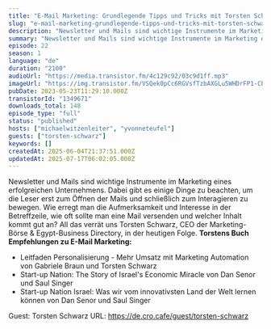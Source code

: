 ```yaml
---
title: "E-Mail Marketing: Grundlegende Tipps und Tricks mit Torsten Schwarz"
slug: "e-mail-marketing-grundlegende-tipps-und-tricks-mit-torsten-schwarz"
description: "Newsletter und Mails sind wichtige Instrumente im Marketing eines erfolgreichen Unternehmens. Dabei gibt es einige Dinge zu beachten, um die Leser erst zum Öffnen der Mails und schließlich zum Interagieren zu bewegen. Wie erregt man die Aufmerksamkeit und Interesse in der Betreffzeile, wie oft sollte man eine Mail versenden und welcher Inhalt kommt gut an? All das verrät uns Torsten Schwarz, CEO der Marketing-Börse & Egypt-Business Directory, in der heutigen Folge. **Torstens Buch Empfehlungen zu E-Mail Marketing:**\n\n- Leitfaden Personalisierung - Mehr Umsatz mit Marketing Automation von Gabriele Braun und Torsten Schwarz\n- Start-up Nation: The Story of Israel's Economic Miracle von Dan Senor und Saul Singer\n- Start-up Nation Israel: Was wir vom innovativsten Land der Welt lernen können von Dan Senor und Saul Singer\n\n Guest: Torsten Schwarz URL: https://de.cro.cafe/guest/torsten-schwarz"
summary: "Newsletter und Mails sind wichtige Instrumente im Marketing eines erfolgreichen Unternehmens. Dabei gibt es einige Dinge zu beachten, um die Leser erst zum Öffnen der Mails und schließlich zum Interagieren zu bewegen. Wie erregt man die Aufmerksamkeit und Interesse in der Betreffzeile, wie oft sollte man eine Mail versenden und welcher Inhalt kommt gut an? All das verrät uns Torsten Schwarz, CEO der Marketing-Börse & Egypt-Business Directory, in der heutigen Folge. Torstens Buch Empfehlungen zu E-Mail Marketing:Leitfaden Personalisierung - Mehr Umsatz mit Marketing Automation von Gabriele Braun und Torsten SchwarzStart-up Nation: The Story of Israel's Economic Miracle von Dan Senor und Saul SingerStart-up Nation Israel: Was wir vom innovativsten Land der Welt lernen können von Dan Senor und Saul Singer Guest: Torsten Schwarz URL: https://de.cro.cafe/guest/torsten-schwarz"
episode: 22
season: 1
language: "de"
duration: "2100"
audioUrl: "https://media.transistor.fm/4c129c92/03c9d1ff.mp3"
imageUrl: "https://img.transistor.fm/VSQek0pCc6RGVsfTzbAXGLu5WHDrFP1-Cb5Z9SVRtsk/rs:fill:3000:3000:1/q:60/aHR0cHM6Ly9pbWct/dXBsb2FkLXByb2R1/Y3Rpb24udHJhbnNp/c3Rvci5mbS9mNTFm/NmZjYzQ0MmQxMWJh/YzRkZjMyYmQ2OGQ0/MmNjNy5wbmc.webp"
pubDate: 2023-05-23T11:29:10.000Z
transistorId: "1349671"
downloads_total: 148
episode_type: "full"
status: "published"
hosts: ["michaelwitzenleiter", "yvonneteufel"]
guests: ["torsten-schwarz"]
keywords: []
createdAt: 2025-06-04T21:37:51.000Z
updatedAt: 2025-07-17T06:02:05.000Z
---
```


Newsletter und Mails sind wichtige Instrumente im Marketing eines erfolgreichen Unternehmens. Dabei gibt es einige Dinge zu beachten, um die Leser erst zum Öffnen der Mails und schließlich zum Interagieren zu bewegen. Wie erregt man die Aufmerksamkeit und Interesse in der Betreffzeile, wie oft sollte man eine Mail versenden und welcher Inhalt kommt gut an? All das verrät uns Torsten Schwarz, CEO der Marketing-Börse & Egypt-Business Directory, in der heutigen Folge. **Torstens Buch Empfehlungen zu E-Mail Marketing:**

- Leitfaden Personalisierung - Mehr Umsatz mit Marketing Automation von Gabriele Braun und Torsten Schwarz
- Start-up Nation: The Story of Israel's Economic Miracle von Dan Senor und Saul Singer
- Start-up Nation Israel: Was wir vom innovativsten Land der Welt lernen können von Dan Senor und Saul Singer

 Guest: Torsten Schwarz URL: https://de.cro.cafe/guest/torsten-schwarz
